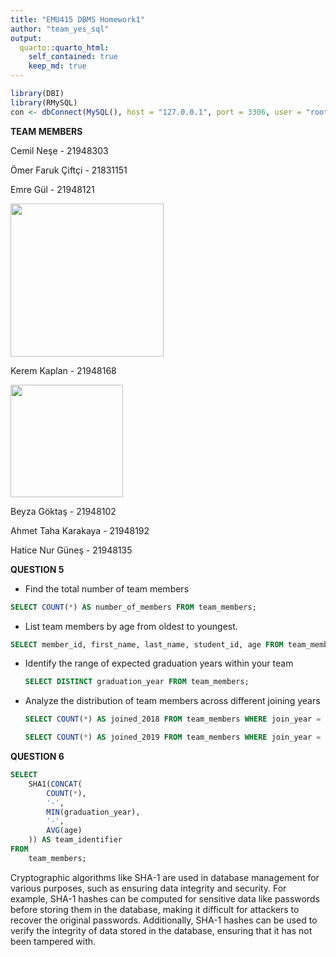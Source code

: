 ```yaml
---
title: "EMU415 DBMS Homework1"
author: "team_yes_sql"
output:
  quarto::quarto_html:
    self_contained: true
    keep_md: true
---
```


```r
library(DBI)
library(RMySQL)  
con <- dbConnect(MySQL(), host = "127.0.0.1", port = 3306, user = "root", dbname = "EMU415_yes_sql")
```

**TEAM MEMBERS**

Cemil Neşe - 21948303

Ömer Faruk Çiftçi - 21831151

Emre Gül - 21948121

![](images/cvfoto111.jpeg){width="245"}

Kerem Kaplan - 21948168

![](images/beyzafoto.jpg){width="180"}

Beyza Göktaş - 21948102

Ahmet Taha Karakaya - 21948192

Hatice Nur Güneş - 21948135

**QUESTION 5**

-   Find the total number of team members

```sql

SELECT COUNT(*) AS number_of_members FROM team_members;

```

-   List team members by age from oldest to youngest.

```sql

SELECT member_id, first_name, last_name, student_id, age FROM team_members ORDER BY age DESC;

```

-   Identify the range of expected graduation years within your team

    ```sql

    SELECT DISTINCT graduation_year FROM team_members;
    ```

-   Analyze the distribution of team members across different joining years

    ```sql

    SELECT COUNT(*) AS joined_2018 FROM team_members WHERE join_year = 2018;

    ```

    ```sql

    SELECT COUNT(*) AS joined_2019 FROM team_members WHERE join_year = 2019;

    ```

**QUESTION 6**

```sql

SELECT
    SHA1(CONCAT(
        COUNT(*),
        '-',
        MIN(graduation_year),
        '-',
        AVG(age)
    )) AS team_identifier
FROM
    team_members;

```

Cryptographic algorithms like SHA-1 are used in database management for various purposes, such as ensuring data integrity and security. For example, SHA-1 hashes can be computed for sensitive data like passwords before storing them in the database, making it difficult for attackers to recover the original passwords. Additionally, SHA-1 hashes can be used to verify the integrity of data stored in the database, ensuring that it has not been tampered with.
